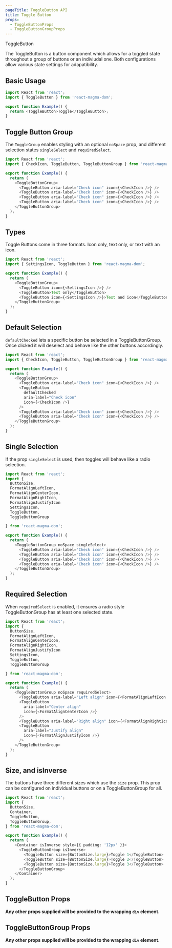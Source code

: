 ```yaml
---
pageTitle: ToggleButton API
title: Toggle Button
props:
  - ToggleButtonProps
  - ToggleButtonGroupProps
---
```


<DocsHeading type="api">ToggleButton</DocsHeading>

The ToggleButton is a button component which allows for a toggled state throughout a group of buttons or an indiviudal one. Both configurations allow various state settings for adapatibility.

## Basic Usage

```typescript
import React from 'react';
import { ToggleButton } from 'react-magma-dom';

export function Example() {
  return <ToggleButton>Toggle</ToggleButton>;
}
```

## Toggle Button Group

The `ToggleGroup` enables styling with an optional `noSpace` prop, and different selection states `singleSelect` and `requiredSelect`.

```typescript
import React from 'react';
import { CheckIcon, ToggleButton, ToggleButtonGroup } from 'react-magma-dom';

export function Example() {
  return (
    <ToggleButtonGroup>
      <ToggleButton aria-label="Check icon" icon={<CheckIcon />} />
      <ToggleButton aria-label="Check icon" icon={<CheckIcon />} />
      <ToggleButton aria-label="Check icon" icon={<CheckIcon />} />
      <ToggleButton aria-label="Check icon" icon={<CheckIcon />} />
    </ToggleButtonGroup>
  );
}
```

## Types

Toggle Buttons come in three formats. Icon only, text only, or text with an icon.

```typescript
import React from 'react';
import { SettingsIcon, ToggleButton } from 'react-magma-dom';

export function Example() {
  return (
    <ToggleButtonGroup>
      <ToggleButton icon={<SettingsIcon />} />
      <ToggleButton>Text only</ToggleButton>
      <ToggleButton icon={<SettingsIcon />}>Text and icon</ToggleButton>
    </ToggleButtonGroup>
  );
}
```

## Default Selection

`defaultChecked` lets a specific button be selected in a ToggleButtonGroup. Once clicked it will deselect and behave like the other buttons accordingly.

```typescript
import React from 'react';
import { CheckIcon, ToggleButton, ToggleButtonGroup } from 'react-magma-dom';

export function Example() {
  return (
    <ToggleButtonGroup>
      <ToggleButton aria-label="Check icon" icon={<CheckIcon />} />
      <ToggleButton
        defaultChecked
        aria-label="Check icon"
        icon={<CheckIcon />}
      />
      <ToggleButton aria-label="Check icon" icon={<CheckIcon />} />
      <ToggleButton aria-label="Check icon" icon={<CheckIcon />} />
    </ToggleButtonGroup>
  );
}
```

## Single Selection

If the prop `singleSelect` is used, then toggles will behave like a radio selection.

```typescript
import React from 'react';
import {
  ButtonSize,
  FormatAlignLeftIcon,
  FormatAlignCenterIcon,
  FormatAlignRightIcon,
  FormatAlignJustifyIcon
  SettingsIcon,
  ToggleButton,
  ToggleButtonGroup

} from 'react-magma-dom';

export function Example() {
  return (
    <ToggleButtonGroup noSpace singleSelect>
      <ToggleButton aria-label="Check icon" icon={<CheckIcon />} />
      <ToggleButton aria-label="Check icon" icon={<CheckIcon />} />
      <ToggleButton aria-label="Check icon" icon={<CheckIcon />} />
      <ToggleButton aria-label="Check icon" icon={<CheckIcon />} />
    </ToggleButtonGroup>
  );
}
```

## Required Selection

When `requiredSelect` is enabled, it ensures a radio style ToggleButtonGroup has at least one selected state.

```typescript
import React from 'react';
import {
  ButtonSize,
  FormatAlignLeftIcon,
  FormatAlignCenterIcon,
  FormatAlignRightIcon,
  FormatAlignJustifyIcon
  SettingsIcon,
  ToggleButton,
  ToggleButtonGroup

} from 'react-magma-dom';

export function Example() {
  return (
    <ToggleButtonGroup noSpace requiredSelect>
      <ToggleButton aria-label="Left align" icon={<FormatAlignLeftIcon />} />
      <ToggleButton
        aria-label="Center align"
        icon={<FormatAlignCenterIcon />}
      />
      <ToggleButton aria-label="Right align" icon={<FormatAlignRightIcon />} />
      <ToggleButton
        aria-label="Justify align"
        icon={<FormatAlignJustifyIcon />}
      />
    </ToggleButtonGroup>
  );
}
```

## Size, and isInverse

The buttons have three different sizes which use the `size` prop. This prop can be configured on individual buttons or on a ToggleButtonGroup for all.

```typescript
import React from 'react';
import {
  ButtonSize,
  Container,
  ToggleButton,
  ToggleButtonGroup,
} from 'react-magma-dom';

export function Example() {
  return (
    <Container isInverse style={{ padding: '12px' }}>
      <ToggleButtonGroup isInverse>
        <ToggleButton size={ButtonSize.large}>Toggle 1</ToggleButton>
        <ToggleButton size={ButtonSize.large}>Toggle 2</ToggleButton>
        <ToggleButton size={ButtonSize.large}>Toggle 3</ToggleButton>
      </ToggleButtonGroup>
    </Container>
  );
}
```

## ToggleButton Props

**Any other props supplied will be provided to the wrapping `div` element.**

<ToggleButtonProps />

## ToggleButtonGroup Props

**Any other props supplied will be provided to the wrapping `div` element.**

<ToggleButtonGroupProps />
